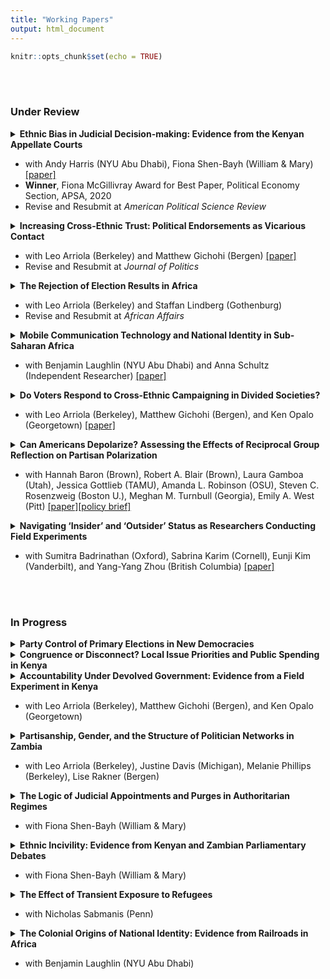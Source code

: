 ```yaml
---
title: "Working Papers"
output: html_document
---
```


<head>
<!-- Global site tag (gtag.js) - Google Analytics -->
<script async src="https://www.googletagmanager.com/gtag/js?id=UA-85065900-1"></script>
<script>
  window.dataLayer = window.dataLayer || [];
  function gtag(){dataLayer.push(arguments);}
  gtag('js', new Date());

  gtag('config', 'UA-85065900-1');
</script>

</head>

```r
knitr::opts_chunk$set(echo = TRUE)
```

<br></br>

### Under Review ###

<details>
<summary>
<b>Ethnic Bias in Judicial Decision-making: Evidence from the Kenyan Appellate Courts</b>
</summary>
<p>Understanding sources of judicial bias is essential for establishing due process. Yet, theories of judicial decision-making are largely rooted in advanced democracies. To address this gap, this paper examines sources of judicial bias in Kenya, an emerging democracy where ethnicity is understood to play a critical role in shaping sociopolitical outcomes. Using original data from nearly 10,000 criminal appeals from the Kenyan high courts, we exploit the conditional random assignment of judges to estimate the effect of judge-defendant coethnicity on appeal decisions. We find that judges are 3-5% points more likely to grant the appeal of a coethnic defendant compared to a noncoethnic’s. To understand mechanisms, we use text-as-data approaches to analyze the sentiment of written judgments. Our analysis reveals that judges use more favorable terms – pertaining to trust – when adjudicating the fate of coethnics, which we interpret as evidence of an in-group favoritism rather than an out-group derogation mechanism.</p>
</details>

* with Andy Harris (NYU Abu Dhabi), Fiona Shen-Bayh (William & Mary) <a href="https://www.dropbox.com/s/6dimfyevq0vcb2h/CHS_Courts.pdf?dl=0">[paper]</a>
* __Winner__, Fiona McGillivray Award for Best Paper, Political Economy Section, APSA, 2020
* Revise and Resubmit at _American Political Science Review_

<details>
<summary>
<b>Increasing Cross-Ethnic Trust: Political Endorsements as Vicarious Contact</b>
</summary>
<p>Can endorsements persuade voters to transcend politicized ethnic divisions to support candidates from other groups? We argue that endorsements can serve as a form of vicarious contact, allowing voters to observe cooperative interactions between coethnic and non-coethnic politicians. This vicarious contact encourages voters to positively update their beliefs about their potential treatment under a non-coethnic in office. In assessing this claim, we provide evidence from Kenya, where simulated radio news segments were used to experimentally manipulate the ethnic relationship among voters, endorsers, and candidates. We find that voters who hear endorsements from their coethnics, as opposed to non-coethnic endorsements or no endorsement at all, are significantly more likely to vote for a non-coethnic candidate. We further find evidence suggesting this result is mediated by coethnic trust: the trust premium enjoyed by coethnic endorsers is extended to non-coethnic candidates. Voters believe endorsed candidates are more likely to provide non-discriminatory representation.</p>
</details>

* with Leo Arriola (Berkeley) and Matthew Gichohi (Bergen) <a href="https://www.dropbox.com/s/cbe30bt8x3xzcdr/ACG_PolEndorse.pdf?dl=0">[paper]</a>
* Revise and Resubmit at _Journal of Politics_

<details>
<summary>
<b>The Rejection of Election Results in Africa</b>
</summary>
<p>Election results in Africa are more likely to be rejected by opposition parties than anywhere else in the world. This rejection rate has remained nearly constant since the renewal of multiparty elections in the early 1990s. We hypothesize that the persistence of this pattern can be explained, in part, by the victory-legitimacy tradeoff that incumbent leaders must negotiate each electoral cycle. Incumbents who rely on violent tactics to secure their hold on power and demonstrate their strength as political actors should be expected to provoke the rejection of election results. Yet, at the same time, incumbents understand that complete rejection of an election can undermine their legitimacy. We theorize that incumbents in such situations can induce greater acceptance of election results by appointing some of their opponents to post-election governments. An analysis of nearly 200 African elections shows that opposition parties are less likely to accept election results when campaign periods are tainted by violence, regardless of the constraints on executive power or the quality of electoral institutions. The analysis further shows that opposition acceptance of election results systematically shapes post-election government formation in Africa: more parties enter the executive cabinet as more opponents accept the results.</p>
</details>

* with Leo Arriola (Berkeley) and Staffan Lindberg (Gothenburg)
* Revise and Resubmit at _African Affairs_

<details>
<summary>
<b>Mobile Communication Technology and National Identity in Sub-Saharan Africa</b>
</summary>
<p>We examine how the expansion of mobile communications infrastructure affects national identity in sub-Saharan Africa. We argue that in diverse societies where elections are contested along ethnic lines, access to mobile internet technology undermines national identity because it facilitates voter exposure to the polarizing tendencies of the internet. Applying both difference-in-difference and geographic boundary designs on mobile coverage maps and geocoded survey data of more than 75,000 African citizens, we show that access to mobile internet reduces identification with the nation by up to 8–9 percentage points. To establish support for our electoral mechanism, we exploit as-if random variation in the timing of individuals' survey interviews to Presidential elections, during which we argue divisive and polarizing forces are at their peak. Our analysis shows that electoral proximity intensifies the negative effect of mobile internet. Our findings highlights how technological innovations can affect the process of state-building in diverse societies.</p>
</details>

* with Benjamin Laughlin (NYU Abu Dhabi) and Anna Schultz (Independent Researcher) <a href="https://www.dropbox.com/s/0ccs05ypj0t5pxc/CLS_MTechID.pdf?dl=0">[paper]</a>

<details>
<summary>
<b>Do Voters Respond to Cross-Ethnic Campaigning in Divided Societies?</b>
</summary>
<p>Are voters receptive to direct campaign appeals from non-coethnic candidates? Candidates competing for office in ethnically divided societies often seek to win national support by reaching out to voters from different groups. In this context, we argue that candidates may inadvertently dampen their support when personally campaigning among non-coethnic voters. Drawing on the logic of group threat, we claim that the physical presence of a candidate in a non-coethnic constituency, usually through campaign rallies, can heighten voters’ perceptions of intergroup competition. We corroborate this expectation by leveraging a natural experiment that exploits the timing of an unscheduled campaign rally held by a presidential candidate in a non-coethnic constituency during Kenya’s 2017 elections. The logic of group threat becomes evident when comparing survey respondents before and after the rally: the candidate’s post-rally favorability decreases among non-coethnic voters and the proportion of voters identifying in ethnic rather than national terms simultaneously increases.</p>
</details>

* with Leo Arriola (Berkeley), Matthew Gichohi (Bergen), and Ken Opalo (Georgetown) <a href="https://www.dropbox.com/s/2kpphw3uh4rzo1h/ACGO_Rallies.pdf?dl=0">[paper]</a>


<details>
<summary>
<b>Can Americans Depolarize? Assessing the Effects of Reciprocal Group Reflection on Partisan Polarization</b>
</summary>
<p>Overcoming America's deep partisan polarization poses a unique challenge: Americans must be able to disagree on policy while nonetheless agreeing on more fundamental democratic principles. We study one model of depolarization--reciprocal group reflection--inspired by marital counseling and implemented by a non-governmental organization,''Braver Angels.'' We randomly assigned undergraduate students at four universities either to participate in a Braver Angels workshop or simply to complete three rounds of surveys. The workshops significantly reduced polarization according to explicit and implicit measures. They also increased participants' willingness to donate to programs aimed at depolarizing political conversations. These effects are consistent across partisan groups, though some dissipate over time. Using qualitative data collected during the workshops, we inductively generate a new theory of depolarization that combines both informational and emotional components such that citizens, moved to empathize with an outgroup, become more likely to internalize new information about outgroup members. </p>
</details>

* with Hannah Baron (Brown), Robert A. Blair (Brown), Laura Gamboa (Utah), Jessica Gottlieb (TAMU), Amanda L. Robinson (OSU), Steven C. Rosenzweig (Boston U.), Meghan M. Turnbull (Georgia), Emily A. West (Pitt) <a href="https://osf.io/3x7z8">[paper]</a><a href="https://www.dropbox.com/s/2efc4b0txqr43l4/Policy%20Brief_Divided%20America_updatedV4.pdf?dl=0">[policy brief]</a>

<details>
<summary>
<b>Navigating 'Insider' and 'Outsider' Status as Researchers Conducting Field Experiments</b>
</summary>
<p></p>
</details>

* with Sumitra Badrinathan (Oxford), Sabrina Karim (Cornell), Eunji Kim (Vanderbilt), and Yang-Yang Zhou (British Columbia) <a href="https://www.dropbox.com/s/3if4jvyuvpk7xdn/KBCKZ_InsiderOutsider.pdf?dl=0">[paper]</a>

<br></br>

### In Progress ###

<details>
<summary>
<b>Party Control of Primary Elections in New Democracies</b>
</summary>
<p>Can political parties retain control over party nominations when candidates are selected through primary elections? As parties in new democracies increasingly open up their candidate selection processes to mass participation, existing literature has been skeptical as to the ability of parties to retain their influence over who will be chosen to represent the party at the ballot box. Contrary to this skepticism, I argue that parties remain key players despite the introduction of primaries, and that party leaders are able to obtain their goals by leveraging their persuasive influence over primary voters. I test this argument using original data on party endorsements and nominations as well as an experiment on primary voters in Kenya. Results suggest that parties can critically shape primary outcomes using endorsements, and that primary voters utilize endorsements to make inferences about a candidate’s electoral prospects and ability to deliver local development.</p>
</details>


<details>
<summary>
<b>Congruence or Disconnect? Local Issue Priorities and Public Spending in Kenya</b>
</summary>
<p>I investigate whether legislators in the Kenyan parliament (MPs) are responsive to the preferences of their local constituents. I first assess the level of congruence between constituency-level issue priorities estimated via multilevel regression and post-stratification and the sectoral allocation decisions made by MPs regarding the Constituency Development Fund. My analyses yield three key insights. First, overall, evidence suggests a disconnect rather than congruence. Second, the level of congruence between constituency-level public opinion and MP spending decisions are heterogeneous across different spending categories. Third, any limited congruence observed is driven primarily by swing constituencies in which the MP won with a narrow margin of victory in the previous election. I expand on this exploratory analysis to causally identify the effect of local issue salience by exploiting exogenous sources of variation across two public spending categories: water and security. The results of the analysis confirm that despite substantial increases in local issue salience, only legislators that are competing in swing constituencies respond to constituent preferences by increasing spending in those categories.</p>
</details>


<details>
<summary>
<b>Accountability Under Devolved Government: Evidence from a Field Experiment in Kenya</b>
</summary>
<p>Political decentralization in African countries has the potential to transform the relationship between citizens and their representatives. But scholars have yet to fully understand whether or how voters adapt to the accountability demands imposed by having to elect representatives at multiple levels of government. Do voter assessments of local politicians depend on coethnicity, as prior studies have shown with national politicians? Are voters willing to update their assessments of incumbent performance based on new information? To answer such questions, we examine how voter evaluations of local incumbents are conditioned by information and partisanship. An experimental survey design presented respondents in two Kenyan counties, Uasin Gishu and Trans Nzoia, with randomized positive versus negative information about the performance of incumbent county governors in the run-up to the 2017 elections. The results show that some voters are willing to update their vote preference based on positive information about incumbent performance. However, these effects are found almost exclusively in Trans Nzoia, where exposure to positive information significantly increases the likelihood of voting for the incumbent even among non-coethnics, non-copartisans, and respondents with prior negative evaluations of the incumbent. In Uasin Gishu, by contrast, we find no such effects. We postulate that the differences between the two counties may be driven by distinct patterns in the distribution of political support for the two incumbents.</p>
</details>

* with Leo Arriola (Berkeley), Matthew Gichohi (Bergen), and Ken Opalo (Georgetown)


<details>
<summary>
<b>Partisanship, Gender, and the Structure of Politician Networks in Zambia</b>
</summary>
<p>Although women have entered government in African countries at an unprecedented rate over the past three decades, it remains unknown to what extent they have acquired the influence necessary to shape policymaking. Are women able to exercise personal influence to the same degree or in the same ways as their male counterparts? We argue that women tend to be less influential than men due to the structure of their personal networks with other politicians. Prior scholarship on African politics has demonstrated that political outcomes depend on the personal ties that connect politicians to one other. Based on a novel network survey among Zambian candidates, we demonstrate that women tend to be peripherally situated within networks. We find that women are systematically less likely to be connected to others in social or work networks among politicians. We also demonstrate that, while having fewer connections than men, women have connections with more important people in both social and work networks.</p>
</details>

* with Leo Arriola (Berkeley), Justine Davis (Michigan), Melanie Phillips (Berkeley), Lise Rakner (Bergen) 

<details>
<summary>
<b>The Logic of Judicial Appointments and Purges in Authoritarian Regimes</b>
</summary>
<p></p>
</details>

* with Fiona Shen-Bayh (William & Mary)

<details>
<summary>
<b>Ethnic Incivility: Evidence from Kenyan and Zambian Parliamentary Debates</b>
</summary>
<p></p>
</details>

* with Fiona Shen-Bayh (William & Mary)

<details>
<summary>
<b>The Effect of Transient Exposure to Refugees</b>
</summary>
<p></p>
</details>

* with Nicholas Sabmanis (Penn)

<details>
<summary>
<b>The Colonial Origins of National Identity: Evidence from Railroads in Africa</b>
</summary>
<p></p>
</details>

* with Benjamin Laughlin (NYU Abu Dhabi)



